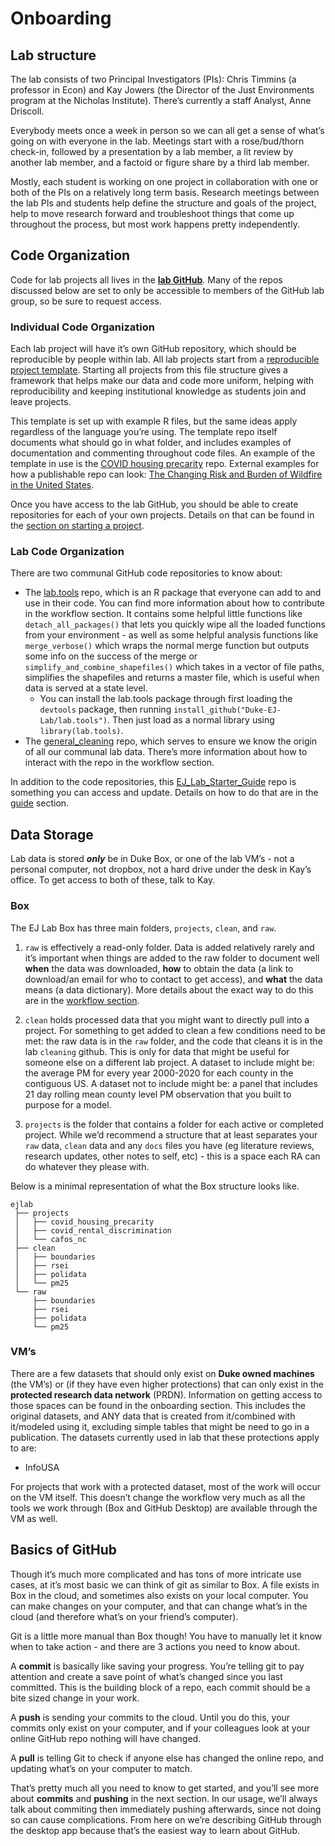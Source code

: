 # Onboarding {-}

## Lab structure {-}

The lab consists of two Principal Investigators (PIs): Chris Timmins (a professor in Econ) and Kay Jowers (the Director of the Just Environments program at the Nicholas Institute). There's currently a staff Analyst, Anne Driscoll. 

Everybody meets once a week in person so we can all get a sense of what's going on with everyone in the lab. Meetings start with a rose/bud/thorn check-in, followed by a presentation by a lab member, a lit review by another lab member, and a factoid or figure share by a third lab member. 

Mostly, each student is working on one project in collaboration with one or both of the PIs on a relatively long term basis. Research meetings between the lab PIs and students help define the structure and goals of the project, help to move research forward and troubleshoot things that come up throughout the process, but most work happens pretty independently. 

## Code Organization {-}

Code for lab projects all lives in the [**lab GitHub**](https://github.com/Duke-EJ-Lab). Many of the repos discussed below are set to only be accessible to members of the GitHub lab group, so be sure to request access. 

### Individual Code Organization {-}

Each lab project will have it's own GitHub repository, which should be reproducible by people within lab. All lab projects start from a [reproducible project template](https://github.com/Duke-EJ-Lab/reproducible_project_template). Starting all projects from this file structure gives a framework that helps make our data and code more uniform, helping with reproducibility and keeping institutional knowledge as students join and leave projects.

This template is set up with example R files, but the same ideas apply regardless of the language you're using. The template repo itself documents what should go in what folder, and includes examples of documentation and commenting throughout code files. An example of the template in use is the [COVID housing precarity](https://github.com/Duke-EJ-Lab/covid_housing_precarity) repo. External examples for how a publishable repo can look: [The Changing Risk and Burden of Wildfire in the United States](https://github.com/echolab-stanford/wildfire-map-public). 

Once you have access to the lab GitHub, you should be able to create repositories for each of your own projects. Details on that can be found in the [section on starting a project](#startup).

### Lab Code Organization {-}

There are two communal GitHub code repositories to know about: 

* The [lab.tools](https://github.com/Duke-EJ-Lab/lab.tools) repo, which is an R package that everyone can add to and use in their code. You can find more information about how to contribute in the workflow section. It contains some helpful little functions like `detach_all_packages()` that lets you quickly wipe all the loaded functions from your environment - as well as some helpful analysis functions like `merge_verbose()` which wraps the normal merge function but outputs some info on the success of the merge or `simplify_and_combine_shapefiles()` which takes in a vector of file paths, simplifies the shapefiles and returns a master file, which is useful when data is served at a state level. 
    * You can install the lab.tools package through first loading the `devtools` package, then running `install_github("Duke-EJ-Lab/lab.tools")`. Then just load as a normal library using `library(lab.tools)`.
* The [general_cleaning](https://github.com/Duke-EJ-Lab/general_cleaning) repo, which serves to ensure we know the origin of all our communal lab data. There's more information about how to interact with the repo in the workflow section. 

In addition to the code repositories, this [EJ_Lab_Starter_Guide](https://github.com/Duke-EJ-Lab/EJ_Lab_Starter_Guide) repo is something you can access and update. Details on how to do that are in the [guide](#guide) section. 


## Data Storage {-}

Lab data is stored ***only*** be in Duke Box, or one of the lab VM's - not a personal computer, not dropbox, not a hard drive under the desk in Kay's office. To get access to both of these, talk to Kay. 

### Box {-#box}

The EJ Lab Box has three main folders, `projects`, `clean`, and `raw`. 

1) `raw` is effectively a read-only folder. Data is added relatively rarely and it's important when things are added to the raw folder to document well **when** the data was downloaded, **how** to obtain the data (a link to download/an email for who to contact to get access), and **what** the data means (a data dictionary). More details about the exact way to do this are in the [workflow section](#databank).

2) `clean` holds processed data that you might want to directly pull into a project. For something to get added to clean a few conditions need to be met: the raw data is in the `raw` folder, and the code that cleans it is in the lab `cleaning` github. This is only for data that might be useful for someone else on a different lab project. A dataset to include might be: the average PM for every year 2000-2020 for each county in the contiguous US. A dataset not to include might be: a panel that includes 21 day rolling mean county level PM observation that you built to purpose for a model. 

3) `projects` is the folder that contains a folder for each active or completed project. While we'd recommend a structure that at least separates your `raw` data, `clean` data and any `docs` files you have (eg literature reviews, research updates, other notes to self, etc) - this is a space each RA can do whatever they please with. 


Below is a minimal representation of what the Box structure looks like. 

```
ejlab
 ├── projects
 │   ├── covid_housing_precarity
 │   ├── covid_rental_discrimination
 │   └── cafos_nc 
 ├── clean
 │	 ├── boundaries
 │	 ├── rsei
 │	 ├── polidata
 │	 └── pm25
 └── raw
  	 ├── boundaries
     ├── rsei
     ├── polidata
     └── pm25
```

### VM's {-}

There are a few datasets that should only exist on **Duke owned machines** (the VM's) or (if they have even higher protections) that can only exist in the **protected research data network** (PRDN). Information on getting access to those spaces can be found in the onboarding section. This includes the original datasets, and ANY data that is created from it/combined with it/modeled using it, excluding simple tables that might be need to go in a publication. The datasets currently used in lab that these protections apply to are: 

* InfoUSA

For projects that work with a protected dataset, most of the work will occur on the VM itself. This doesn't change the workflow very much as all the tools we work through (Box and GitHub Desktop) are available through the VM as well. 

## Basics of GitHub

Though it's much more complicated and has tons of more intricate use cases, at it's most basic we can think of git as similar to Box. A file exists in Box in the cloud, and sometimes also exists on your local computer. You can make changes on your computer, and that can change what's in the cloud (and therefore what's on your friend's computer). 

Git is a little more manual than Box though! You have to manually let it know when to take action - and there are 3 actions you need to know about.

A **commit** is basically like saving your progress. You're telling git to pay attention and create a save point of what's changed since you last committed. This is the building block of a repo, each commit should be a bite sized change in your work.

A **push** is sending your commits to the cloud. Until you do this, your commits only exist on your computer, and if your colleagues look at your online GitHub repo nothing will have changed. 

A **pull** is telling Git to check if anyone else has changed the online repo, and updating what's on your computer to match. 

That's pretty much all you need to know to get started, and you'll see more about **commits** and **pushing** in the next section. In our usage, we'll always talk about commiting then immediately pushing afterwards, since not doing so can cause complications. From here on we're describing GitHub through the desktop app because that's the easiest way to learn about GitHub. 

